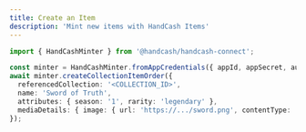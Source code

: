 ```yaml
---
title: Create an Item
description: 'Mint new items with HandCash Items'
---
```


```typescript
import { HandCashMinter } from '@handcash/handcash-connect';

const minter = HandCashMinter.fromAppCredentials({ appId, appSecret, authToken });
await minter.createCollectionItemOrder({
  referencedCollection: '<COLLECTION_ID>',
  name: 'Sword of Truth',
  attributes: { season: '1', rarity: 'legendary' },
  mediaDetails: { image: { url: 'https://.../sword.png', contentType: 'image/png' } },
});
```


